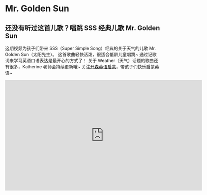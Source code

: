 # Mr. Golden Sun

## 还没有听过这首儿歌？唱跳 SSS 经典儿歌 Mr. Golden Sun

这期视频为孩子们带来 SSS（Super Simple Song）经典的关于天气的儿歌 Mr. Golden Sun（太阳先生）。
这首歌曲轻快活泼，很适合低龄儿童唱跳~ 通过记歌词来学习英语口语表达是最开心的方式了！
关于 Weather（天气）话题的歌曲还有很多，Katherine 老师会持续更新哦~
关注[开森英语启蒙](https://space.bilibili.com/20797715)，带孩子们快乐启蒙英语~

<iframe
  src="https://player.bilibili.com/player.html?bvid=BV1EV4y167RE&cid=1&page=1"
  scrolling="no"
  border="0"
  frameborder="no"
  framespacing="0"
  allowfullscreen="true"
  width="640"
  height="360"
></iframe>
